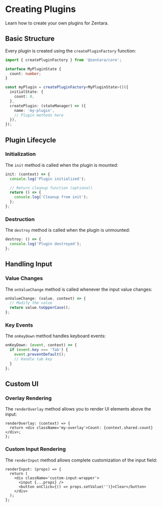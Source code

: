 # Creating Plugins

Learn how to create your own plugins for Zentara.

## Basic Structure

Every plugin is created using the `createPluginFactory` function:

```typescript
import { createPluginFactory } from '@zentara/core';

interface MyPluginState {
  count: number;
}

const myPlugin = createPluginFactory<MyPluginState>()({
  initialState: {
    count: 0,
  },
  createPlugin: (stateManager) => ({
    name: 'my-plugin',
    // Plugin methods here
  }),
});
```

## Plugin Lifecycle

### Initialization

The `init` method is called when the plugin is mounted:

```typescript
init: (context) => {
  console.log('Plugin initialized');

  // Return cleanup function (optional)
  return () => {
    console.log('Cleanup from init');
  };
};
```

### Destruction

The `destroy` method is called when the plugin is unmounted:

```typescript
destroy: () => {
  console.log('Plugin destroyed');
};
```

## Handling Input

### Value Changes

The `onValueChange` method is called whenever the input value changes:

```typescript
onValueChange: (value, context) => {
  // Modify the value
  return value.toUpperCase();
};
```

### Key Events

The `onKeyDown` method handles keyboard events:

```typescript
onKeyDown: (event, context) => {
  if (event.key === 'Tab') {
    event.preventDefault();
    // Handle tab key
  }
};
```

## Custom UI

### Overlay Rendering

The `renderOverlay` method allows you to render UI elements above the input:

```tsx
renderOverlay: (context) => {
  return <div className='my-overlay'>Count: {context.shared.count}</div>;
};
```

### Custom Input Rendering

The `renderInput` method allows complete customization of the input field:

```tsx
renderInput: (props) => {
  return (
    <div className='custom-input-wrapper'>
      <input {...props} />
      <button onClick={() => props.setValue('')}>Clear</button>
    </div>
  );
};
```
